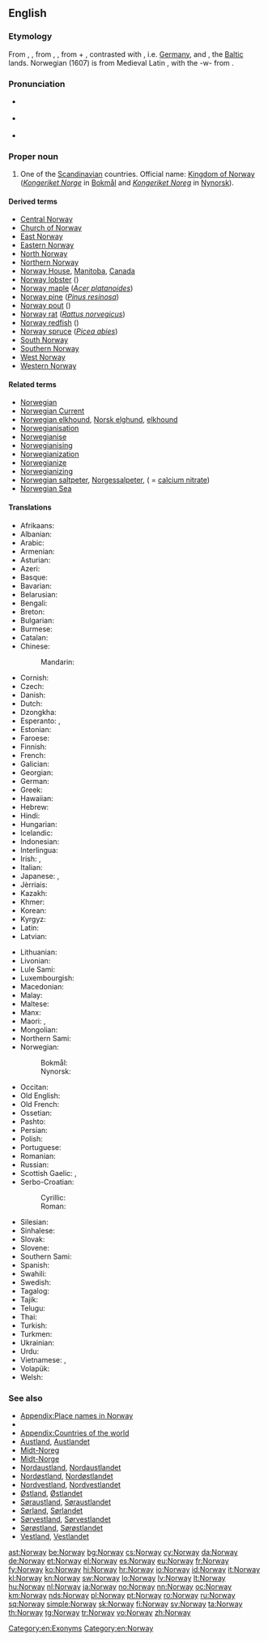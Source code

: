 ==English==
{{wikipedia}}

===Etymology===
From {{etyl|ang|en}} {{term|Norweg|lang=ang}}, {{term|Norþweg|lang=ang}}, from {{etyl|non|en}} {{term|Norvegr||north way|lang=non}}, {{term|Norðvegr|lang=non}}, from {{term|norðr|lang=non||north}} + {{term|vegr|lang=non||way}}, contrasted with {{term|suthrvegar||south way|lang=non}}, i.e. [[w:Germany|Germany]], and {{term|austrvegr||east way|lang=non}}, the [[w:Baltic states|Baltic]] lands. Norwegian (1607) is from Medieval Latin {{term|Norvegia|lang=la}}, with the -w- from {{term|Norway|lang=en}}.

===Pronunciation===
* {{a|UK}} {{IPA|/ˈnɔː.weɪ/}}
* {{a|US}} {{IPA|/ˈnɔɹ.weɪ/}}
* {{audio|en-us-Norway.ogg|Audio (US)}}

===Proper noun===
{{en-proper noun}}

# One of the [[Scandinavian]] countries. Official name: [[Kingdom of Norway]] (''[[Kongeriket Norge]]'' in [[Bokmål]] and ''[[Kongeriket Noreg]]'' in [[Nynorsk]]).

====Derived terms====
* [[Central Norway]]
* [[Church of Norway]]
* [[East Norway]]
* [[Eastern Norway]]
* [[North Norway]]
* [[Northern Norway]]
* [[Norway House]], [[Manitoba]], [[Canada]]
* [[Norway lobster]] ({{taxlink|Nephrops norvegicus|species}})
* [[Norway maple]] (''[[Acer platanoides]]'')
* [[Norway pine]] (''[[Pinus resinosa]]'')
* [[Norway pout]] ({{taxlink|Trisopterus esmarkii|species}})
* [[Norway rat]] (''[[Rattus norvegicus]]'')
* [[Norway redfish]] ({{taxlink|Sebastes viviparus|species}})
* [[Norway spruce]] (''[[Picea abies]]'')
* [[South Norway]]
* [[Southern Norway]]
* [[West Norway]]
* [[Western Norway]]

====Related terms====
* [[Norwegian]]
* [[Norwegian Current]]
* [[Norwegian elkhound]], [[Norsk elghund]], [[elkhound]]
* [[Norwegianisation]]
* [[Norwegianise]]
* [[Norwegianising]]
* [[Norwegianization]]
* [[Norwegianize]]
* [[Norwegianizing]]
* [[Norwegian saltpeter]], [[Norgessalpeter]], ( = [[calcium nitrate]])
* [[Norwegian Sea]]

====Translations====
{{trans-top|Scandinavian country}}
* Afrikaans: {{t|af|Noorweë}}
* Albanian: {{t+|sq|Norvegjia}}
* Arabic: {{t|ar|النرويج|m|tr=Al-Narwiij}}
* Armenian: {{t|hy|Նորվեգիա|tr=Norvegia}}
* Asturian: {{t+|ast|Noruega|f}}
* Azeri: {{t+|az|Norveç}}
* Basque: {{t+|eu|Norvegia}}
* Bavarian: {{t|bar|Norwegn}}
* Belarusian: {{t|be|Нарвегія|f|tr=Narvéhija|sc=Cyrl}}
* Bengali: {{t|bn|নরওয়ে|tr=Nar'ōẏē|sc=Beng}}
* Breton: {{t|br|Norvegia}}
* Bulgarian: {{t+|bg|Норвегия|f|tr=Norvégija|sc=Cyrl}}
* Burmese: {{t|my|နော်ဝေနိုင်ငံ|sc=Mymr}}
* Catalan: {{t+|ca|Noruega|f}}
* Chinese:
*: Mandarin: {{t+|cmn|挪威|tr=Nuówēi|sc=Hani}}
* Cornish: {{t|kw|Norgagh|m}}
* Czech: {{t+|cs|Norsko|n}}
* Danish: {{t+|da|Norge|n}}
* Dutch: {{t+|nl|Noorwegen}}
* Dzongkha: {{t|dz|ནོ་ཝེ་|sc=Tibt}}
* Esperanto: {{t|eo|Norvegio}}, {{t|eo|Norvegujo}}
* Estonian: {{t+|et|Norra}}
* Faroese: {{t+|fo|Noreg|n}}
* Finnish: {{t+|fi|Norja}}
* French: {{t+|fr|Norvège|f}}
* Galician: {{t+|gl|Noruega|f}}
* Georgian: {{t|ka|ნორვეგია|tr=norvegia|sc=Geor}}
* German: {{t+|de|Norwegen|n}}
* Greek: {{t+|el|Νορβηγία|f|tr=Norvigía}}
* Hawaiian: {{t|haw|Nolewai}}
* Hebrew: {{t|he|נורווגיה|f|tr=Norvegia}}
* Hindi: {{t+|hi|नॉर्वे|tr=norve}}
* Hungarian: {{t+|hu|Norvégia}}
* Icelandic: {{t+|is|Noregur|m}}
* Indonesian: {{t|id|Norwegia}}
* Interlingua: {{t|ia|Norvegia}}
* Irish: {{t|ga|Iorua|f|alt=An Iorua}}, {{t|ga|Ríocht na hIorua|f}}
* Italian: {{t+|it|Norvegia|f}}
* Japanese: {{t+|ja|ノルウェー|tr=Noruwē}}, {{qualifier|obsolete}} {{t|ja|諾威}}
* Jèrriais: {{t|roa-jer|Norouague|f}}
* Kazakh: {{t|kk|Норвегия|tr=Norvegiya|sc=Cyrl}}
* Khmer: {{t|km|​ន័រវែស|tr=nour vaes|sc=Khmr}}
* Korean: {{t+|ko|노르웨이|tr=Noreuwei|sc=Hang}}
* Kyrgyz: {{t|ky|Норвегия|tr=Norvegiya|sc=Cyrl}}
* Latin: {{t|la|Norvegia|f}}
* Latvian: {{t+|lv|Norvēģija|f}}
{{trans-mid}}
* Lithuanian: {{t+|lt|Norvegija}}
* Livonian: {{t|liv|Norvēgmō}}
* Lule Sami: {{t|smj|Vuodna}}
* Luxembourgish: {{t+|lb|Norwegen|n}}
* Macedonian: {{t+|mk|Норвешка|f|tr=Norvéška|sc=Cyrl}}
* Malay: {{t|ms|Norway}}
* Maltese: {{t|mt|Norveġja}}
* Manx: {{t|gv|Loghlyn}}
* Maori: {{t|mi|Nōwei}}, {{t|mi|Norowe}}
* Mongolian: {{t+|mn|Норвеги|tr=Norvegi|sc=Cyrl}}
* Northern Sami: {{t|se|Norga}}
* Norwegian:
*: Bokmål: {{t+|no|Norge|n}}
*: Nynorsk: {{t+|no|Noreg|n}}
* Occitan: {{t+|oc|Norvègia|f}}
* Old English: {{t|ang|Norþweġ|m}}
* Old French: {{t|fro|Norweie|f}}
* Ossetian: {{t|os|Норвеги|tr=Norvegi|sc=Cyrl}}
* Pashto: {{t|ps|ناروې|sc=ps-Arab}}
* Persian: {{t+|fa|نروژ|tr=Norvež}}
* Polish: {{t+|pl|Norwegia|f}}
* Portuguese: {{t+|pt|Noruega|f}}
* Romanian: {{t+|ro|Norvegia|f}}
* Russian: {{t+|ru|Норвегия|f|tr=Norvégija}}
* Scottish Gaelic: {{t|gd|Nirribhidh|f}}, {{t|gd|Lochlann|m|f}}
* Serbo-Croatian:
*: Cyrillic: {{t|sh|Норвешка|f|sc=Cyrl}}
*: Roman: {{t+|sh|Norveška|f}}
* Silesian: {{t|szl|Norwygijo|f}}
* Sinhalese: {{t|si|නෝර්වේ|tr=nōrvē|sc=Sinh}}
* Slovak: {{t|sk|Nórsko|n}}
* Slovene: {{t|sl|Norvéška|f}}
* Southern Sami: {{t|sma|Nöörje}}
* Spanish: {{t+|es|Noruega|f}}
* Swahili: {{t+|sw|Norwe}}
* Swedish: {{t+|sv|Norge|n}}
* Tagalog: {{t|tl|Noruwega}}
* Tajik: {{t|tg|Норвегия|tr=Norvegiya|sc=Cyrl}}
* Telugu: {{t+|te|నార్వే|tr=Nārvē|sc=Telu}}
* Thai: {{t+|th|นอร์เวย์|tr=nor-way}}
* Turkish: {{t+|tr|Norveç}}
* Turkmen: {{t|tk|Norwegiýa}}
* Ukrainian: {{t+|uk|Норвегія|f|tr=Norvéhija|sc=Cyrl}}
* Urdu: {{t|ur|ناروے|tr=norve}}
* Vietnamese: {{t+|vi|Na Uy}}, {{t|vi|nước Na uy}}
* Volapük: {{t+|vo|Norgän}}
* Welsh: {{t+|cy|Norwy|f}}
{{trans-bottom}}

===See also===
* [[Appendix:Place names in Norway]]
* {{list:countries of Europe/en}}
* [[Appendix:Countries of the world]]
* [[Austland]], [[Austlandet]]
* [[Midt-Noreg]]
* [[Midt-Norge]]
* [[Nordaustland]], [[Nordaustlandet]]
* [[Nordøstland]], [[Nordøstlandet]]
* [[Nordvestland]], [[Nordvestlandet]]
* [[Østland]], [[Østlandet]]
* [[Søraustland]], [[Søraustlandet]]
* [[Sørland]], [[Sørlandet]]
* [[Sørvestland]], [[Sørvestlandet]]
* [[Sørøstland]], [[Sørøstlandet]]
* [[Vestland]], [[Vestlandet]]

[[Category:en:Exonyms]]
[[Category:en:Norway]]

[[ast:Norway]]
[[be:Norway]]
[[bg:Norway]]
[[cs:Norway]]
[[cy:Norway]]
[[da:Norway]]
[[de:Norway]]
[[et:Norway]]
[[el:Norway]]
[[es:Norway]]
[[eu:Norway]]
[[fr:Norway]]
[[fy:Norway]]
[[ko:Norway]]
[[hi:Norway]]
[[hr:Norway]]
[[io:Norway]]
[[id:Norway]]
[[it:Norway]]
[[kl:Norway]]
[[kn:Norway]]
[[sw:Norway]]
[[lo:Norway]]
[[lv:Norway]]
[[lt:Norway]]
[[hu:Norway]]
[[nl:Norway]]
[[ja:Norway]]
[[no:Norway]]
[[nn:Norway]]
[[oc:Norway]]
[[km:Norway]]
[[nds:Norway]]
[[pl:Norway]]
[[pt:Norway]]
[[ro:Norway]]
[[ru:Norway]]
[[sq:Norway]]
[[simple:Norway]]
[[sk:Norway]]
[[fi:Norway]]
[[sv:Norway]]
[[ta:Norway]]
[[th:Norway]]
[[tg:Norway]]
[[tr:Norway]]
[[vo:Norway]]
[[zh:Norway]]